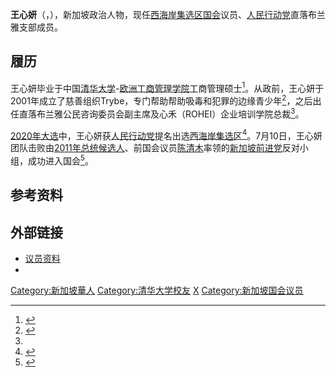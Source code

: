 {{Infobox officeholder
| image       = 
| caption     = 
| name        = 王心妍<br/>Rachel Ong Sin Yen
| birth_date  = {{birth year and age|1973}}
| birth_place = {{flag|Singapore}}
| citizenship = {{flag|Singapore}}
| office1       = 第14届[[新加坡國會|新加坡國會]]议员
| term_start1   = 待定<br>同选区议员：{{tsl|en|S Iswaran|易华仁}}、{{tsl|en|Desmond Lee (Singaporean politician)|李智陞}}、{{tsl|en|Foo Mee Har|胡美霞}}、{{tsl|en|Ang Wei Neng|洪维能}}
| term_end1     = 
| predecessor1  = 
| successor1    = 
| constituency1 = [[西海岸集选区|西海岸集选区]]
| party         = {{人民行动党}}
| alma_mater    = [[欧洲工商管理学院|欧洲工商管理学院]]<br>[[清华大学|清华大学]]
| occupation    = 
| spouse        = 
| children      = 
| relatives     = 
}}

'''王心妍'''（{{lang-en|Rachel Ong Sin Yen}}，{{bd|1973年|||}}），新加坡政治人物，现任[[西海岸集选区|西海岸集选区]][[新加坡国会|国会]]议员、[[人民行动党|人民行动党]]直落布兰雅支部成员。

== 履历 ==
王心妍毕业于中国[[清华大学|清华大学]]-[[欧洲工商管理学院|欧洲工商管理学院]]工商管理硕士<ref>{{cite web |author1=何惜薇 |author2=杨浚鑫 |author3=蓝云舟 |title=王瑞杰勾勒第四代领导方式 致力与民携手打造未来 |url=https://www.zaobao.com.sg/special/report/singapore/singapore-13th-ge/news-and-updates/story20191111-1004236 |website=联合早报 |accessdate=2020-07-16 |date=2019-11-11 |archive-date=2020-07-16 |archive-url=https://web.archive.org/web/20200716140954/https://www.zaobao.com.sg/special/report/singapore/singapore-13th-ge/news-and-updates/story20191111-1004236 |dead-url=no }}</ref>。从政前，王心妍于2001年成立了慈善组织Trybe，专门帮助帮助吸毒和犯罪的边缘青少年<ref name="8World">{{cite web |title=我国首位女准将正式被介绍为行动党新人 |url=https://www.8world.com/news/singapore/article/13ge-gan-siow-huang-alex-yeo-sixth-batch-of-pap-new-candidates-1174231 |website=8视界 |accessdate=2020-07-16 |date=2020-06-26 |archive-date=2020-07-13 |archive-url=https://web.archive.org/web/20200713140200/https://www.8world.com/news/singapore/article/13ge-gan-siow-huang-alex-yeo-sixth-batch-of-pap-new-candidates-1174231 |dead-url=no }}</ref>，之后出任直落布兰雅公民咨询委员会副主席及心禾（ROHEI）企业培训学院总裁<ref name="8World" />。

[[2020年新加坡大选|2020年大选]]中，王心妍获[[人民行动党|人民行动党]]提名出选[[西海岸集选区|西海岸集选区]]<ref>{{cite news|last= |first= |date= 2020-06-30|title= West Coast GRC To Be Contested By PAP’s S. Iswaran & Desmond Lee, To Face PSP A-Team|url= https://mustsharenews.com/west-coast-grc/|work= |location= |access-date= 2020-07-13|archive-date= 2020-07-12|archive-url= https://web.archive.org/web/20200712172753/https://mustsharenews.com/west-coast-grc/|dead-url= no}}</ref>。7月10日，王心妍团队击败由[[2011年新加坡总统选举|2011年总统候选人]]、前国会议员[[陈清木|陈清木]]率领的[[新加坡前进党|新加坡前进党]]反对小组，成功进入国会<ref>{{cite news|last= |first= |date= 2020-07-11|title= Singapore GE: PAP narrowly wins West Coast GRC with 51.69pc of the vote|url= https://www.malaymail.com/news/singapore/2020/07/11/singapore-ge-pap-narrowly-wins-west-coast-grc-with-51.69pc-of-the-vote/1883433|work= |location= |access-date= 2020-07-13|archive-date= 2020-07-12|archive-url= https://web.archive.org/web/20200712171557/https://www.malaymail.com/news/singapore/2020/07/11/singapore-ge-pap-narrowly-wins-west-coast-grc-with-51.69pc-of-the-vote/1883433|dead-url= no}}</ref>。

== 参考资料 ==
{{reflist}}

== 外部链接 ==
* [https://www.parliament.gov.sg/mps/list-of-current-mps/mp/details/rachel-ong-sin-yen 议员资料] {{Wayback|url=https://www.parliament.gov.sg/mps/list-of-current-mps/mp/details/rachel-ong-sin-yen |date=20200717151841 }}
* {{Instagram|rachelong}}

{{Singapore Parliament 2020}}

[[Category:新加坡華人|Category:新加坡華人]]
[[Category:清华大学校友|Category:清华大学校友]]
[[Category:王姓|X]]
[[Category:新加坡国会议员|Category:新加坡国会议员]]